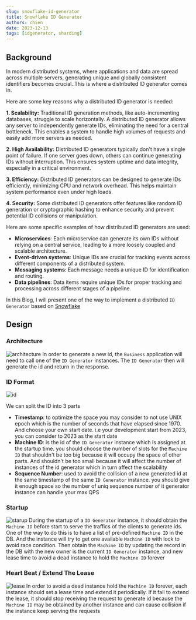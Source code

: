 ```yaml
---
slug: snowflake-id-generator
title: Snowflake ID Generator
authors: chien
date: 2023-12-13
tags: [idgenerator, sharding]
---
```


## Background

In modern distributed systems, where applications and data are spread across
multiple servers, generating unique and globally consistent identifiers becomes
crucial. This is where a distributed ID generator comes in.

Here are some key reasons why a distributed ID generator is needed:

**1. Scalability:** Traditional ID generation methods, like auto-incrementing
databases, struggle to scale horizontally. A distributed ID generator allows any
server to independently generate IDs, eliminating the need for a central
bottleneck. This enables a system to handle high volumes of requests and easily
add more servers as needed.

**2. High Availability:** Distributed ID generators typically don't have a
single point of failure. If one server goes down, others can continue generating
IDs without interruption. This ensures system uptime and data integrity,
especially in a critical environment.

**3. Efficiency:** Distributed ID generators can be designed to generate IDs
efficiently, minimizing CPU and network overhead. This helps maintain system
performance even under high loads.

**4. Security:** Some distributed ID generators offer features like random ID
generation or cryptographic hashing to enhance security and prevent potential ID
collisions or manipulation.

Here are some specific examples of how distributed ID generators are used:

- **Microservices**: Each microservice can generate its own IDs without relying
  on a central service, leading to a more loosely coupled and scalable
  architecture.
- **Event-driven systems**: Unique IDs are crucial for tracking events across
  different components of a distributed system.
- **Messaging systems**: Each message needs a unique ID for identification and
  routing.
- **Data pipelines**: Data items require unique IDs for proper tracking and
  processing across different stages of a pipeline.

In this Blog, I will present one of the way to implement a
distributed `ID Generator` based
on [Snowflake](https://en.wikipedia.org/wiki/Snowflake_ID)

## Design

### Architecture

![architecture](./flow.png)
In order to generate a new id, the `Business` application will need to call one
of the `ID Generator` instances. The `ID Generator` then will generate the id
and return in the response.

### ID Format

![id](./id.png)

We can split the ID into 3 parts

- **Timestamp**: to optimize the space you may consider to not use UNIX epoch
  which is the number of seconds that have elapsed since 1970. And choose your
  own start date. i.e your development start from 2023, you can consider to 2023
  as the start date
- **Machine ID**: is the id of the `ID Generator`  instance which is assigned at
  the startup time. you should choose the number of slots for the `Machine ID`
  that shouldn't be too big because it will occupy the space of other parts. And
  shouldn't be too small because it will affect the number of instances of the
  id generator which in turn affect the scalability
- **Sequence Number**: used to avoid the collision of a new generated id at the
  same timestamp of the same `ID Generator` instance. you should give it enough
  space so the number of uniq sequence number of it generator instance can
  handle your max QPS

### Startup

![starup](./startup.png)
During the startup of a `ID Generator` instance, it should obtain
the `Machine ID` before start to serve the traffics of the clients to generate
ids. One of the way to do this is to have a list of pre-defined `Machine ID` in
the DB. And the instance will try to get one available `Machine ID` with lock to
avoid race condition. Then obtain the `Machine ID` by updating the record in the
DB with the new owner is the current `ID Generator` instance, and new lease time
to avoid a dead instance to hold the `Machine ID` forever

### Heart Beat / Extend The Lease

![lease](./lease.png)
In order to avoid a dead instance hold the `Machine ID` forever, each instance
should set a lease time and extend it periodically. If it fail to extend the
lease, it should stop receiving the request to generate id because
the `Machine ID` may be obtained by another instance and can cause collision if
the instance keep serving the requests
